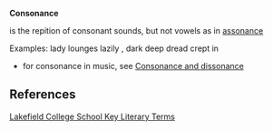 '''Consonance''' 

is the repition of consonant sounds, but not vowels as in [[assonance]]

Examples:
lady lounges lazily , dark deep dread crept in 

* for consonance in music, see [[Consonance and dissonance]]


== References ==
[http://olc.lcs.on.ca/English/ETS4Ue.Nsf/5f78f7e68f1c4d30852565960008af71/bb7e8c258996458385256d8f00486f1e?OpenDocument Lakefield College School Key Literary Terms]